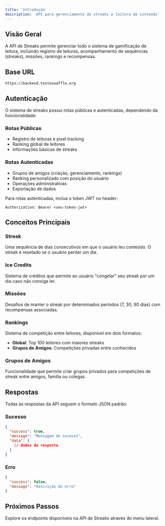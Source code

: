 ```yaml
---
title: 'Introdução'
description: 'API para gerenciamento de streaks e leitura de conteúdo'
---
```


## Visão Geral

A API de Streaks permite gerenciar todo o sistema de gamificação de leitura, incluindo registro de leituras, acompanhamento de sequências (streaks), missões, rankings e recompensas.

## Base URL

```
https://backend.testeswaffle.org
```

## Autenticação

O sistema de streaks possui rotas públicas e autenticadas, dependendo da funcionalidade:

### Rotas Públicas
- Registro de leituras e pixel tracking
- Ranking global de leitores
- Informações básicas de streaks

### Rotas Autenticadas
- Grupos de amigos (criação, gerenciamento, rankings)
- Ranking personalizado com posição do usuário
- Operações administrativas
- Exportação de dados

Para rotas autenticadas, inclua o token JWT no header:

```
Authorization: Bearer <seu-token-jwt>
```

## Conceitos Principais

### Streak
Uma sequência de dias consecutivos em que o usuário leu conteúdo. O streak é resetado se o usuário perder um dia.

### Ice Credits
Sistema de créditos que permite ao usuário "congelar" seu streak por um dia caso não consiga ler.

### Missões
Desafios de manter o streak por determinados períodos (7, 30, 90 dias) com recompensas associadas.

### Rankings
Sistema de competição entre leitores, disponível em dois formatos:
- **Global**: Top 100 leitores com maiores streaks
- **Grupos de Amigos**: Competições privadas entre conhecidos

### Grupos de Amigos
Funcionalidade que permite criar grupos privados para competições de streak entre amigos, família ou colegas.

## Respostas

Todas as respostas da API seguem o formato JSON padrão:

### Sucesso
```json
{
  "success": true,
  "message": "Mensagem de sucesso",
  "data": {
    // dados da resposta
  }
}
```

### Erro
```json
{
  "success": false,
  "message": "Descrição do erro"
}
```

## Próximos Passos

Explore os endpoints disponíveis na API de Streaks através do menu lateral.